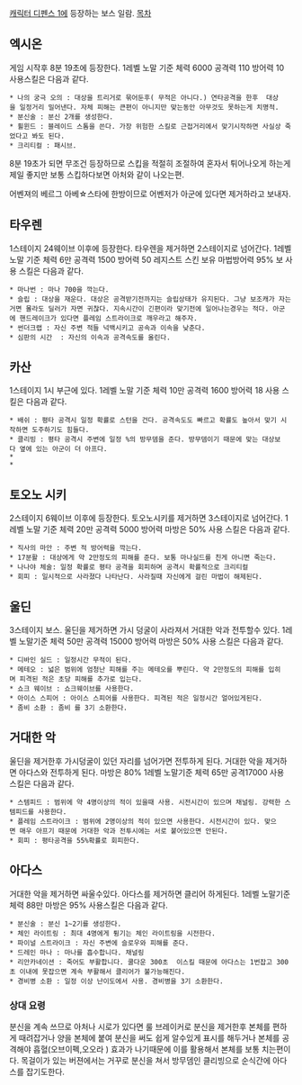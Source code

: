 [[캐릭터 디펜스 1]]에 등장하는 보스 일람.
[[목차]]
== 엑시온 ==
게임 시작후 8분 19초에 등장한다.
1레벨 노말 기준 체력 6000 공격력 110 방어력 10
사용스킬은 다음과 같다.
 * 나의 궁극 오의 : 대상을 트리거로 묶어둔후( 무적은 아니다.) 연타공격을 한후  대상을 일정거리 밀어낸다. 자체 피해는 큰편이 아니지만 맞는동안 아무것도 못하는게 치명적.
 * 분신술 : 분신 2개를 생성한다.
 * 휠윈드 : 블레이드 스톰을 쓴다. 가장 위험한 스킬로 근접거리에서 맞기시작하면 사실상 죽었다고 봐도 된다.
 * 크리티컬 : 패시브. 

8분 19초가 되면 무조건 등장하므로 스킵을 적절히 조절하여 혼자서 튀어나오게 하는게 제일 좋지만 보통 스킵하다보면 아처와 같이 나오는편. 

어벤져의 베르그 아베☆스타에 한방이므로 어벤저가 아군에 있다면 제거하라고 보내자.

== 타우렌 ==
1스테이지 24웨이브 이후에 등장한다. 타우렌을 제거하면 2스테이지로 넘어간다.
1레벨 노말 기준 체력 6만 공격력 1500 방어력 50 레지스트 스킨 보유
마법방어력 95% 보
사용 스킬은 다음과 같다.
 * 마나번 : 마나 700을 깍는다. 
 * 슬립 : 대상을 재운다. 대상은 공격받기전까지는 슬립상태가 유지된다. 그냥 보조캐가 자는거면 몰라도 딜러가 자면 귀찮다. 지속시간이 긴편이라 맞기전에 일어나는경우는 적다. 아군에 핸드레이크가 있다면 플레임 스트라이크로 깨우라고 해주자.
 * 썬더크랩 : 자신 주변 적들 넉백시키고 공속과 이속을 낮춘다. 
 * 심판의 시간  : 자신의 이속과 공격속도를 올린다.

== 카산 ==
1스테이지 1시 부근에 있다.
1레벨 노말 기준 체력 10만 공격력 1600 방어력 18
사용 스킬은 다음과 같다.
 * 배쉬 : 평타 공격시 일정 확률로 스턴을 건다. 공격속도도 빠르고 확률도 높아서 맞기 시작하면 도주하기도 힘들다.
 * 클리빙 : 평타 공격시 주변에 일정 %의 방무뎀을 준다. 방무뎀이기 때문에 맞는 대상보다 옆에 있는 아군이 더 아프다.
 * 
 *

== 토오노 시키 ==
2스테이지 6웨이브 이후에 등장한다. 토오노시키를 제거하면 3스테이지로 넘어간다.
1레벨 노말 기준 체력  20만 공격력 5000 방어력 
마방은 50%
사용 스킬은 다음과 같다.
 * 직사의 마안 : 주변 적 방어력을 깍는다.
 * 17분활 : 대상에게 약 2만정도의 피해를 준다. 보통 마나실드를 친게 아니면 죽는다.
 * 나나야 체술: 일정 확률로 평타 공격을 회피하며 공격시 확률적으로 크리티컬
 * 회피 : 일시적으로 사라졌다 나타난다. 사라질때 자신에게 걸린 마법이 해제된다.

== 울딘 ==
3스테이지 보스. 울딘을 제거하면 가시 덩굴이 사라져서 거대한 악과 전투할수 있다.
1레벨 노말기준 체력 50만 공격력 15000 방어력
마방은 50%
사용 스킬은 다음과 같다.
 * 디바인 실드 : 일정시간 무적이 된다.
 * 메테오 : 넓은 범위에 엄청난 피해를 주는 메테오를 뿌린다. 약 2만정도의 피해를 입히며 피격된 적은 초당 피해를 추가로 입는다.
 * 쇼크 웨이브 : 쇼크웨이브를 사용한다.
 * 아이스 스피어 : 아이스 스피어를 사용한다. 피격된 적은 일정시간 얼어있게된다.
 * 좀비 소환 : 좀비 를 3기 소환한다.

== 거대한 악 ==
울딘을 제거한후 가시덩굴이 있던 자리를 넘어가면 전투하게 된다. 거대한 악을 제거하면 아다스와 전투하게 된다.
마방은 80%
1레벨 노말기준 체력 65만 공격17000
사용 스킬은 다음과 같다.
 * 스템피드 : 범위에 약 4명이상의 적이 있을때 사용. 시전시간이 있으며 채널링. 강력한 스템피드를 사용한다.
 * 플레임 스트라이크 : 범위에 2명이상의 적이 있으면 사용한다. 시전시간이 있다. 맞으면 매우 아프기 때문에 거대한 악과 전투시에는 서로 붙어있으면 안된다.
 * 회피 : 평타공격을 55%확률로 회피한다.


== 아다스 ==
거대한 악을 제거하면 싸울수있다. 아다스를 제거하면 클리어 하게된다.
1레벨 노말기준 체력 88만
마방은 95%
사용스킬은 다음과 같다.
 * 분신술 : 분신 1~2기를 생성한다.
 * 체인 라이트링 : 최대 4명에게 튕기는 체인 라이트링을 시전한다.
 * 파이널 스트라이크 : 자신 주변에 슬로우와 피해를 준다.
 * 드레인 마나 : 마나를 흡수합니다. 채널링
 * 리안카네이션 : 죽어도 부활합니다. 쿨다운 300초  이스킬 때문에 아다스는 1번잡고 300초 이내에 못잡으면 계속 부활해서 클리어가 불가능해진다.
 * 경비병 소환 : 일정 이상 난이도에서 사용. 경비병을 3기 소환한다.
=== 상대 요령 ===
분신을 계속 쓰므로 아처나 시로가 있다면 룰 브레이커로 분신을 제거한후 본체를 편하게 때려잡거나 양을 본체에 붙여 분신을 써도 쉽게 알수있게 표시를 해두거나 본체를 공격해야 흡혈(오브이펙,오오라 ) 효과가 나기때문에 이를 활용해서 본체를 보통 치는편이다.
목걸이가 있는 버젼에서는 거꾸로 분신을 쳐서 방무뎀인 클리빙으로 순식간에 아다스를 잡기도한다.
